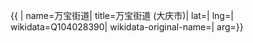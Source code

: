 {{ {{{1|PRC admin/showdata}}}|
name=万宝街道|
title=万宝街道 (大庆市)|
lat=|
lng=|
wikidata=Q104028390|
wikidata-original-name=|
arg={{{arg|}}}}}